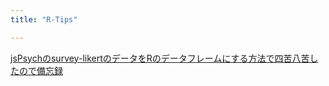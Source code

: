```yaml
---
title: "R-Tips"

---
```



[jsPsychのsurvey-likertのデータをRのデータフレームにする方法で四苦八苦したので備忘録](survey_lickert_data_cleaning.html)